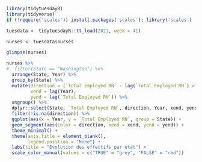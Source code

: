 

```r
library(tidytuesdayR)
library(tidyverse)
if (!require('scales')) install.packages('scales'); library('scales')

tuesdata <- tidytuesdayR::tt_load(2021, week = 41)

nurses <- tuesdata$nurses

glimpse(nurses)
```

```r

nurses %>% 
#  filter(State == "Washington") %>% 
  arrange(State, Year) %>% 
  group_by(State) %>% 
  mutate(direction = (`Total Employed RN` - lag(`Total Employed RN`) > 1),
         xend = lag(Year),
         yend = lag(`Total Employed RN`)) %>% 
  ungroup() %>% 
  dplyr::select(State, `Total Employed RN`, direction, Year, xend, yend) %>%
  filter(!is.na(direction)) %>% 
  ggplot(aes(x = Year, y = `Total Employed RN`, group = State)) +
  geom_segment(aes(color = direction, xend = xend, yend = yend)) +
  theme_minimal() +
  theme(axis.title = element_blank(),
        legend.position = "None") +
  labs(title = "Evolution des effectifs par état") +
  scale_color_manual(values = c("TRUE" = "grey", "FALSE" = "red"))

```

